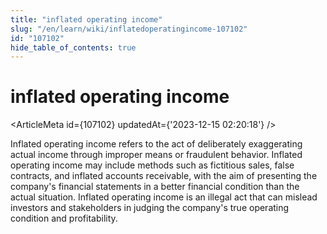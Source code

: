 ```yaml
---
title: "inflated operating income"
slug: "/en/learn/wiki/inflatedoperatingincome-107102"
id: "107102"
hide_table_of_contents: true
---
```



<Breadcrumbs current="inflated operating income" />

# inflated operating income

<ArticleMeta id={107102} updatedAt={'2023-12-15 02:20:18'} />
<div className='border-solid border-b border-t-0 my-4 border-[var(--ifm-color-gray-300)]' />

Inflated operating income refers to the act of deliberately exaggerating actual income through improper means or fraudulent behavior. Inflated operating income may include methods such as fictitious sales, false contracts, and inflated accounts receivable, with the aim of presenting the company's financial statements in a better financial condition than the actual situation. Inflated operating income is an illegal act that can mislead investors and stakeholders in judging the company's true operating condition and profitability.
